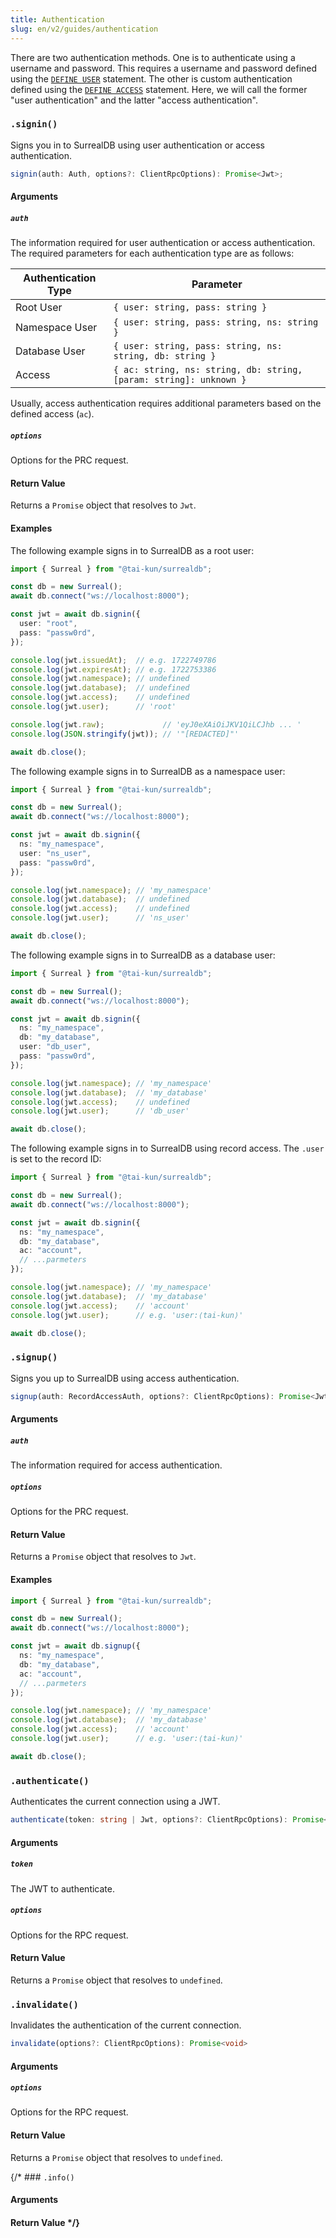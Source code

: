 ```yaml
---
title: Authentication
slug: en/v2/guides/authentication
---
```



There are two authentication methods. One is to authenticate using a username and password. This requires a username and password defined using the [`DEFINE USER`](https://surrealdb.com/docs/surrealdb/surrealql/statements/define/user) statement. The other is custom authentication defined using the [`DEFINE ACCESS`](https://surrealdb.com/docs/surrealdb/surrealql/statements/define/access) statement. Here, we will call the former "user authentication" and the latter "access authentication".

### `.signin()` <Badge variant="instance" /><Badge variant="method" />

Signs you in to SurrealDB using user authentication or access authentication.

```ts
signin(auth: Auth, options?: ClientRpcOptions): Promise<Jwt>;
```

#### Arguments

##### `auth`

The information required for user authentication or access authentication. The required parameters for each authentication type are as follows:

| Authentication Type | Parameter |
| --- | ---|
| Root User | `{ user: string, pass: string }` |
| Namespace User | `{ user: string, pass: string, ns: string }` |
| Database User | `{ user: string, pass: string, ns: string, db: string }` |
| Access | `{ ac: string, ns: string, db: string, [param: string]: unknown }` |

Usually, access authentication requires additional parameters based on the defined access (`ac`).

##### `options`

Options for the PRC request.

#### Return Value

Returns a `Promise` object that resolves to `Jwt`.

#### Examples

The following example signs in to SurrealDB as a root user:

```ts
import { Surreal } from "@tai-kun/surrealdb";

const db = new Surreal();
await db.connect("ws://localhost:8000");

const jwt = await db.signin({
  user: "root",
  pass: "passw0rd",
});

console.log(jwt.issuedAt);  // e.g. 1722749786
console.log(jwt.expiresAt); // e.g. 1722753386
console.log(jwt.namespace); // undefined
console.log(jwt.database);  // undefined
console.log(jwt.access);    // undefined
console.log(jwt.user);      // 'root'

console.log(jwt.raw);             // 'eyJ0eXAiOiJKV1QiLCJhb ... '
console.log(JSON.stringify(jwt)); // '"[REDACTED]"'

await db.close();
```

The following example signs in to SurrealDB as a namespace user:

```ts
import { Surreal } from "@tai-kun/surrealdb";

const db = new Surreal();
await db.connect("ws://localhost:8000");

const jwt = await db.signin({
  ns: "my_namespace",
  user: "ns_user",
  pass: "passw0rd",
});

console.log(jwt.namespace); // 'my_namespace'
console.log(jwt.database);  // undefined
console.log(jwt.access);    // undefined
console.log(jwt.user);      // 'ns_user'

await db.close();
```

The following example signs in to SurrealDB as a database user:

```ts
import { Surreal } from "@tai-kun/surrealdb";

const db = new Surreal();
await db.connect("ws://localhost:8000");

const jwt = await db.signin({
  ns: "my_namespace",
  db: "my_database",
  user: "db_user",
  pass: "passw0rd",
});

console.log(jwt.namespace); // 'my_namespace'
console.log(jwt.database);  // 'my_database'
console.log(jwt.access);    // undefined
console.log(jwt.user);      // 'db_user'

await db.close();
```

The following example signs in to SurrealDB using record access. The `.user` is set to the record ID:

```ts
import { Surreal } from "@tai-kun/surrealdb";

const db = new Surreal();
await db.connect("ws://localhost:8000");

const jwt = await db.signin({
  ns: "my_namespace",
  db: "my_database",
  ac: "account",
  // ...parmeters
});

console.log(jwt.namespace); // 'my_namespace'
console.log(jwt.database);  // 'my_database'
console.log(jwt.access);    // 'account'
console.log(jwt.user);      // e.g. 'user:⟨tai-kun⟩'

await db.close();
```

### `.signup()` <Badge variant="instance" /><Badge variant="method" />

Signs you up to SurrealDB using access authentication.

```ts
signup(auth: RecordAccessAuth, options?: ClientRpcOptions): Promise<Jwt>;
```

#### Arguments

##### `auth`

The information required for access authentication.

##### `options`

Options for the PRC request.

#### Return Value

Returns a `Promise` object that resolves to `Jwt`.

#### Examples

```ts
import { Surreal } from "@tai-kun/surrealdb";

const db = new Surreal();
await db.connect("ws://localhost:8000");

const jwt = await db.signup({
  ns: "my_namespace",
  db: "my_database",
  ac: "account",
  // ...parmeters
});

console.log(jwt.namespace); // 'my_namespace'
console.log(jwt.database);  // 'my_database'
console.log(jwt.access);    // 'account'
console.log(jwt.user);      // e.g. 'user:⟨tai-kun⟩'

await db.close();
```

### `.authenticate()` <Badge variant="instance" /><Badge variant="method" />

Authenticates the current connection using a JWT.

```ts
authenticate(token: string | Jwt, options?: ClientRpcOptions): Promise<void>
```

#### Arguments

##### `token`

The JWT to authenticate.

##### `options`

Options for the RPC request.

#### Return Value

Returns a `Promise` object that resolves to `undefined`.

### `.invalidate()` <Badge variant="instance" /><Badge variant="method" />

Invalidates the authentication of the current connection.

```ts
invalidate(options?: ClientRpcOptions): Promise<void>
```

#### Arguments

##### `options`

Options for the RPC request.

#### Return Value

Returns a `Promise` object that resolves to `undefined`.

{/* ### `.info()` <Badge variant="instance" /><Badge variant="method" />

#### Arguments

#### Return Value */}
